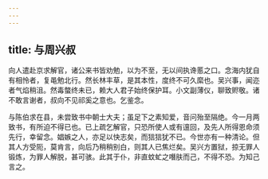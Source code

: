 ```yaml
---
---
---
```

title: 与周兴叔
---



向人遣赴京求解官，诸公来书皆劝勉，以为不至，无以间执谗慝之口。念海内犹自有相怜者，复黾勉北行。然长林丰草，是其本性，度终不可久縻也。吴兴事，闻迩者气焰稍沮。然毒螫终未已，赖大人君子始终保护耳。小文副薄仪，聊致赆敬。诸不敢言谢者，叔向不见祁奚之意也。乞鉴念。

与陈伯求在县，未尝致书中朝士大夫；虽足下之素知爱，音问殆至隔绝。今一月两致书，有所迫不得已也。已上疏乞解官，只恐所使人或有邅回，及先人所得恩命须先行，幸留念。娼嫉之人，亦足以快志矣，而狺狺犹不已。今世亦有一种清论。但其人方受阨，莫肯言，向后乃稍稍别白，则其人已焦烂矣。吴兴方置狱，掠无罪人锻炼，为罪人解脱，甚可骇。此其于仆，非直蚊虻之噆肤而己，不得不恐。为知己言之。